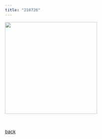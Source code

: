 ```yaml
---
title: "210726"
---
```


<style type="text/css">

body, td {
   font-size: 15px;
}
pre {
  font-size: 15px
}
</style>


![](../pic/210726.jpg){width=300}



&nbsp;&nbsp;

[back](./thoughts.html)